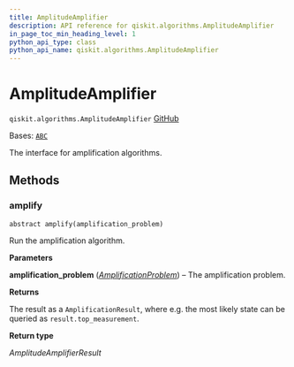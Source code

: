```yaml
---
title: AmplitudeAmplifier
description: API reference for qiskit.algorithms.AmplitudeAmplifier
in_page_toc_min_heading_level: 1
python_api_type: class
python_api_name: qiskit.algorithms.AmplitudeAmplifier
---
```


# AmplitudeAmplifier

<span id="qiskit.algorithms.AmplitudeAmplifier" />

`qiskit.algorithms.AmplitudeAmplifier` [GitHub](https://github.com/qiskit/qiskit/tree/stable/0.45/qiskit/algorithms/amplitude_amplifiers/amplitude_amplifier.py "view source code")

Bases: [`ABC`](https://docs.python.org/3/library/abc.html#abc.ABC "(in Python v3.12)")

The interface for amplification algorithms.

## Methods

### amplify

<span id="qiskit.algorithms.AmplitudeAmplifier.amplify" />

`abstract amplify(amplification_problem)`

Run the amplification algorithm.

**Parameters**

**amplification\_problem** ([*AmplificationProblem*](qiskit.algorithms.AmplificationProblem "qiskit.algorithms.amplitude_amplifiers.amplification_problem.AmplificationProblem")) – The amplification problem.

**Returns**

The result as a `AmplificationResult`, where e.g. the most likely state can be queried as `result.top_measurement`.

**Return type**

*AmplitudeAmplifierResult*

